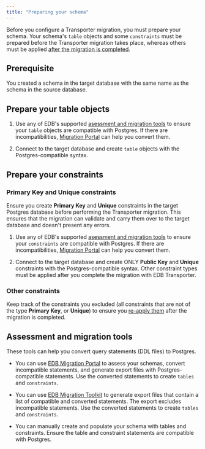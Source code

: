 ```yaml
---
title: "Preparing your schema"
---
```


Before you configure a Transporter migration, you must prepare your schema. Your schema's `table` objects and some `constraints` must be prepared before the Transporter migration takes place, whereas others must be applied [after the migration is completed](apply_constraints).

## Prerequisite 

You created a schema in the target database with the same name as the schema in the source database.

## Prepare your table objects

1.  Use any of EDB's supported [asessment and migration tools](#assessment-and-migration-tools) to ensure your `table` objects are compatible with Postgres. If there are incompatibilities, [Migration Portal](/migration_portal/latest/03_mp_using_portal/03_mp_quick_start/) can help you convert them. 

1.  Connect to the target database and create `table` objects with the Postgres-compatible syntax.

## Prepare your constraints

### Primary Key and Unique constraints

Ensure you create **Primary Key** and **Unique** constraints in the target Postgres database before performing the Transporter migration. This ensures that the migration can validate and carry them over to the target database and doesn't present any errors.

1.  Use any of EDB's supported [asessment and migration tools](#assessment-and-migration-tools) to ensure your `constraints` are compatible with Postgres. If there are incompatibilities, [Migration Portal](/migration_portal/latest/03_mp_using_portal/03_mp_quick_start/) can help you convert them.

1.  Connect to the target database and create ONLY **Public Key** and **Unique** constraints with the Postgres-compatible syntax. Other constraint types must be applied after you complete the migration with EDB Transporter.

### Other constraints 

Keep track of the constraints you excluded (all constraints that are not of the type **Primary Key**, or **Unique**) to ensure you [re-apply them](apply_constraints) after the migration is completed.

## Assessment and migration tools

These tools can help you convert query statements (DDL files) to Postgres. 

- You can use [EDB Migration Portal](/migration_portal/latest/03_mp_using_portal/03_mp_quick_start/) to assess your schemas, convert incompatible statements, and generate export files with Postgres-compatible statements. Use the converted statements to create `tables` and `constraints`.

- You can use [EDB Migration Toolkit](/migration_toolkit/latest/07_invoking_mtk/) to generate export files that contain a list of compatible and converted statements. The export excludes incompatible statements. Use the converted statements to create `tables` and `constraints`.

- You can manually create and populate your schema with tables and constraints. Ensure the table and constraint statements are compatible with Postgres.
